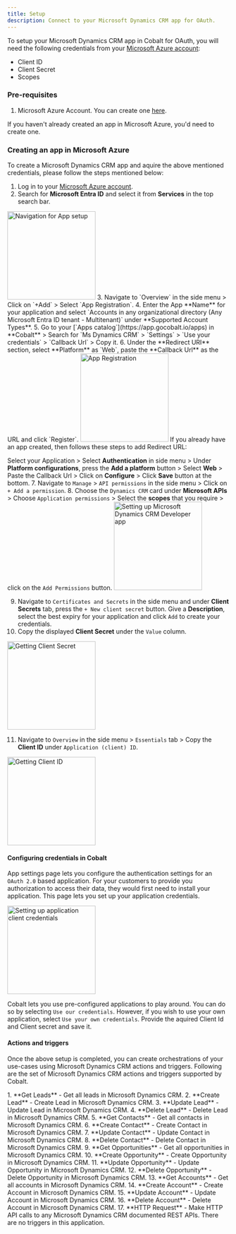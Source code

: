 ```yaml
---
title: Setup
description: Connect to your Microsoft Dynamics CRM app for OAuth.
---
```

To setup your Microsoft Dynamics CRM app in Cobalt for OAuth, you will need the following credentials from your [Microsoft Azure account](https://azure.microsoft.com/en-gb/):
- Client ID
- Client Secret
- Scopes

### Pre-requisites

1. Microsoft Azure Account. You can create one [here](https://azure.microsoft.com/en-gb/).

<Info>If you haven't already created an app in Microsoft Azure, you'd need to create one.</Info>

### Creating an app in Microsoft Azure

To create a Microsoft Dynamics CRM app and aquire the above mentioned credentials, please follow the steps mentioned below:

1. Log in to your [Microsoft Azure account](https://azure.microsoft.com/en-gb/).
2. Search for **Microsoft Entra ID** and select it from **Services** in the top search bar.
<img height="200" src="/images/Ms365/ms365_navigation.png" alt="Navigation for App setup"/>
3. Navigate to `Overview` in the side menu > Click on `+Add` > Select `App Registration`.
4. Enter the App **Name** for your application and select `Accounts in any organizational directory (Any Microsoft Entra ID tenant - Multitenant)` under **Supported Account Types**.
5. Go to your [`Apps catalog`](https://app.gocobalt.io/apps) in **Cobalt** > Search for `Ms Dynamics CRM` > `Settings` > `Use your credentials` > `Callback Url` > Copy it.
6. Under the **Redirect URI** section, select **Platform** as `Web`, paste the **Callback Url** as the URL and click `Register`. 
<img height="200" src="/images/Msdynamicscrm/msdynamics_register.png" alt="App Registration"/>
<Info>
If you already have an app created, then follows these steps to add Redirect URL: 

Select your Application > Select **Authentication** in side menu > Under **Platform configurations**, press the  **Add a platform** button > Select **Web** > Paste the Callback Url > Click on **Configure** > Click **Save** button at the bottom.
</Info>
7. Navigate to `Manage` > `API permissions` in the side menu > Click on `+ Add a permission`.
8. Choose the `Dynamics CRM` card under **Microsoft APIs** > Choose `Application permissions` > Select the **scopes** that you require > click on the `Add Permissions` button.
<img height="200" src="/images/Msdynamicscrm/msdynamics_config.png" alt="Setting up Microsoft Dynamics CRM Developer app"/>

9. Navigate to `Certificates and Secrets` in the side menu and under **Client Secrets** tab, press the `+ New client secret` button. Give a **Description**, select the best expiry for your application and click `Add` to create your credentials.
10.  Copy the displayed **Client Secret** under the `Value` column.
<img height="200" src="/images/Msdynamicscrm/msdynamics_credentials.png" alt="Getting Client Secret"/>

11. Navigate to `Overview` in the side menu > `Essentials` tab > Copy the **Client ID** under `Application (client) ID`.
<img height="200" src="/images/Msdynamicscrm/msdynamics_id.png" alt="Getting Client ID"/>

#### Configuring credentials in Cobalt
App settings page lets you configure the authentication settings for an `OAuth 2.0` based application. For your customers to provide you authorization to access their data,
they would first need to install your application. This page lets you set up your application credentials.

<img height="200" src="/images/Msdynamicscrm/msdynamics_cobalt.png" alt="Setting up application client credentials"/>

Cobalt lets you use pre-configured applications to play around. You can do so by selecting `Use our credentials`. However, if you wish to use your own application,
select `Use your own credentials`. Provide the aquired Client Id and Client secret and save it.

#### Actions and triggers
Once the above setup is completed, you can create orchestrations of your use-cases using Microsoft Dynamics CRM actions and triggers. Following are the set of Microsoft Dynamics CRM actions and triggers
supported by Cobalt.

<Tabs>
  <Tab title="Actions">
  <AccordionGroup>
  <Accordion title="Lead">
     1. **Get Leads** - Get all leads in Microsoft Dynamics CRM.
     2. **Create Lead** - Create Lead in Microsoft Dynamics CRM.
     3. **Update Lead** - Update Lead in Microsoft Dynamics CRM.
     4. **Delete Lead** - Delete Lead in Microsoft Dynamics CRM.
     </Accordion>
     <Accordion title="Contact">
     5. **Get Contacts** - Get all contacts in Microsoft Dynamics CRM.
     6. **Create Contact** - Create Contact in Microsoft Dynamics CRM.
     7. **Update Contact** - Update Contact in Microsoft Dynamics CRM.
     8. **Delete Contact** - Delete Contact in Microsoft Dynamics CRM.
    </Accordion>
    <Accordion title="Opportunity">
     9. **Get Opportunities** - Get all opportunities in Microsoft Dynamics CRM.
     10. **Create Opportunity** - Create Opportunity in Microsoft Dynamics CRM.
     11. **Update Opportunity** - Update Opportunity in Microsoft Dynamics CRM.
     12. **Delete Opportunity** - Delete Opportunity in Microsoft Dynamics CRM.
     </Accordion>
     <Accordion title="Account">
     13. **Get Accounts** - Get all accounts in Microsoft Dynamics CRM.
     14. **Create Account** - Create Account in Microsoft Dynamics CRM.
     15. **Update Account** - Update Account in Microsoft Dynamics CRM.
     16. **Delete Account** - Delete Account in Microsoft Dynamics CRM.
    </Accordion>
     <Accordion title="Others">
    17. **HTTP Request** - Make HTTP API calls to any Microsoft Dynamics CRM documented REST APIs.
</Accordion>
</AccordionGroup>
  </Tab>

  <Tab title="Triggers">
         There are no triggers in this application.
  </Tab>
</Tabs>
